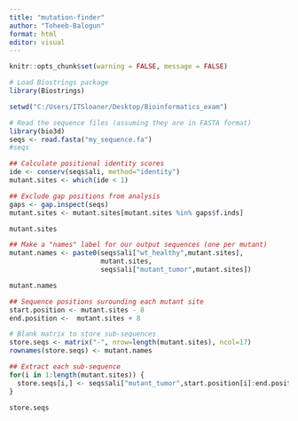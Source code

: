```yaml
---
title: "mutation-finder"
author: "Toheeb-Balogun"
format: html
editor: visual
---
```



```r
knitr::opts_chunk$set(warning = FALSE, message = FALSE) 
```

```r
# Load Biostrings package
library(Biostrings)

setwd("C:/Users/ITSloaner/Desktop/Bioinformatics_exam")
```


```r
# Read the sequence files (assuming they are in FASTA format)
library(bio3d)
seqs <- read.fasta("my_sequence.fa")
#seqs
```


```r
## Calculate positional identity scores
ide <- conserv(seqs$ali, method="identity")
mutant.sites <- which(ide < 1) 

## Exclude gap positions from analysis
gaps <- gap.inspect(seqs)
mutant.sites <- mutant.sites[mutant.sites %in% gaps$f.inds]

mutant.sites
```


```r
## Make a "names" label for our output sequences (one per mutant)
mutant.names <- paste0(seqs$ali["wt_healthy",mutant.sites],
                       mutant.sites,
                       seqs$ali["mutant_tumor",mutant.sites])

mutant.names
```

```r
## Sequence positions surounding each mutant site
start.position <- mutant.sites - 8
end.position <-  mutant.sites + 8

# Blank matrix to store sub-sequences
store.seqs <- matrix("-", nrow=length(mutant.sites), ncol=17)
rownames(store.seqs) <- mutant.names

## Extract each sub-sequence
for(i in 1:length(mutant.sites)) {
  store.seqs[i,] <- seqs$ali["mutant_tumor",start.position[i]:end.position[i]]
}

store.seqs
```




